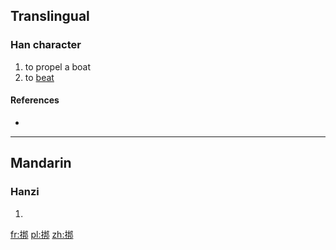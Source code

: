 ==Translingual==

===Han character===
{{Han char|rn=64|rad=手|as=07|sn=10|four=|canj=手手十中 (QQJL)}}

# to propel a boat
# to [[beat]]

====References====
* {{Han ref|kx=0431.380|dkj=12103|dj=0781.090|hdz=31865.020|uh=6337|ud=25399}}

----

==Mandarin==

===Hanzi===
{{cmn-hanzi|pin=[[péng]] ([[peng2]])|wg=p'eng<sup>2</sup>}}

# {{defn|lang=cmn|sort=手07}}

[[fr:挷]]
[[pl:挷]]
[[zh:挷]]